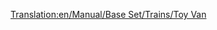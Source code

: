[[Translation:en/Manual/Base Set/Trains/Toy Van]]
{{it/Manual/Base Set/Trains/Vagoni|Picture=[[File:en/Manual/Base Set/Trains/Toyvan.png]]
|Name=Carro giocattoli
|NormalCost=€ 2.144
|NormalWeight=21 / 23 t
|NormalCapacity=20 giocattoli
|MonoCost="
|MonoWeight=21 / 24 t
|MonoCapacity=25 giocattoli
|MagCost="
|MagWeight="
|MagCapacity=27 giocattoli
|Description=Per il trasporto nel Toyland dei giocattoli dalle fabriche alle città. Non ci si annoia mai in questi viaggi.
}}